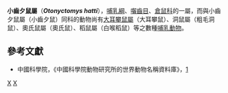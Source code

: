 {{Speciesbox
| taxon = Otonyctomys hatti
| name = 小齒夕鼠
| status = LR/lc | status_system = IUCN2.3
| parent_authority = [[Harold_Elmer_Anthony|Anthony]], 1932
| authority = Anthony, 1932
| range_map = Otonyctomys hatti distribution.png
}}

'''小齒夕鼠屬'''（'''''Otonyctomys hatti'''''），[[哺乳綱|哺乳綱]]、[[囓齒目|囓齒目]]、[[倉鼠科|倉鼠科]]的一屬，而與小齒夕鼠屬（小齒夕鼠）同科的動物尚有[[大耳攀鼠屬|大耳攀鼠屬]]（大耳攀鼠）、洞鼠屬（粗毛洞鼠）、奧氏鼠屬（奧氏鼠）、稻鼠屬（白喉稻鼠）等之數種[[哺乳動物|哺乳動物]]。

== 參考文獻 ==
* 中國科學院，《中國科學院動物研究所的世界動物名稱資料庫》，[https://web.archive.org/web/20050718232917/http://vzd.brim.ac.cn/division/fauna/index.asp]

{{Taxonbar|from=Q40642}}

[[Category:小齒夕鼠屬|X]]
[[Category:1932年描述的动物|X]]